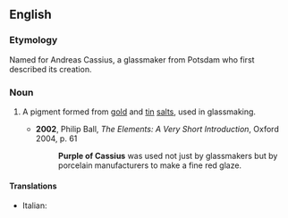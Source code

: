 ==English==

===Etymology===
Named for Andreas Cassius, a glassmaker from Potsdam who first described its creation.

===Noun===
{{wikipedia}}
{{en-noun|-|head=[[purple]] [[of]] [[w:Andreas Cassius|Cassius]]}}

# {{context|historical|lang=en}} A pigment formed from [[gold]] and [[tin]] [[salt]]s, used in glassmaking.
#* '''2002''', Philip Ball, ''The Elements: A Very Short Introduction'', Oxford 2004, p. 61
#*: '''Purple of Cassius''' was used not just by glassmakers but by porcelain manufacturers to make a fine red glaze.

====Translations====
{{trans-top|pigment}}
* Italian: {{t|it|cassio}}
{{trans-mid}}
{{trans-bottom}}